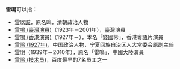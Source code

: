 '''雷鳴'''可以指：
* [[雷以諴|雷以諴]]，原名鸣，清朝政治人物
* [[雷鳴_(臺灣演員)|雷鳴 (臺灣演員)]]（1923年－2001年），臺灣演員
* [[雷鳴_(香港演員)|雷鳴 (香港演員)]]（1927年－），本名「錢國彬」，香港粵語片演員
* [[雷鸣_(1927年)|雷鸣 (1927年)]]，中国政治人物，宁夏回族自治区人大常委会原副主任
* [[雷明|雷明]]（1939年－2010年），原名「雷鳴」，中國大陸演員
* [[雷鸣_(技术员)|雷鸣 (技术员)]]，百度最早的7名员工之一
{{disambig|M鳴|cat=二字雷姓人名消歧义}}